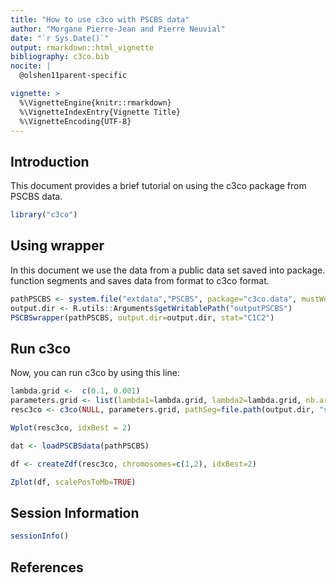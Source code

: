 ```yaml
---
title: "How to use c3co with PSCBS data"
author: "Morgane Pierre-Jean and Pierre Neuvial"
date: "`r Sys.Date()`"
output: rmarkdown::html_vignette
bibliography: c3co.bib
nocite: | 
  @olshen11parent-specific

vignette: >
  %\VignetteEngine{knitr::rmarkdown}
  %\VignetteIndexEntry{Vignette Title}
  %\VignetteEncoding{UTF-8}
---
```


## Introduction

This document provides a brief tutorial on using the c3co package from PSCBS data.

```r
library("c3co")
```

## Using wrapper
In this document we use the data from a public data set saved into \code{c3co.data} package.
\code{PSCBSwrapper} function segments and saves data from \code{PSCBS} format to c3co format.
```r
pathPSCBS <- system.file("extdata","PSCBS", package="c3co.data", mustWork=TRUE)
output.dir <- R.utils::Arguments$getWritablePath("outputPSCBS")
PSCBSwrapper(pathPSCBS, output.dir=output.dir, stat="C1C2")
```

## Run c3co ##
Now, you can run c3co by using this line:
```r
lambda.grid <-  c(0.1, 0.001)
parameters.grid <- list(lambda1=lambda.grid, lambda2=lambda.grid, nb.arch=2:4)
resc3co <- c3co(NULL, parameters.grid, pathSeg=file.path(output.dir, "segDat.rds"))
```
```r
Wplot(resc3co, idxBest = 2)
```
```r
dat <- loadPSCBSdata(pathPSCBS)
```

```r
df <- createZdf(resc3co, chromosomes=c(1,2), idxBest=2)
```

```r
Zplot(df, scalePosToMb=TRUE)
```

## Session Information

```r
sessionInfo()
```


## References


